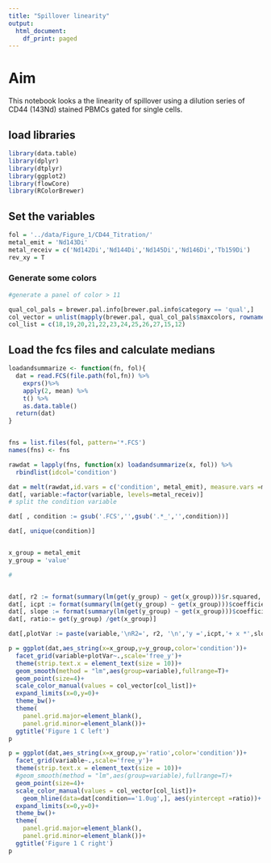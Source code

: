 ```yaml
---
title: "Spillover linearity"
output:
  html_document:
    df_print: paged
---
```


# Aim
This notebook looks a the linearity of spillover using a dilution series of CD44 (143Nd) stained PBMCs gated for single cells.

## load libraries
```r
library(data.table)
library(dplyr)
library(dtplyr)
library(ggplot2)
library(flowCore)
library(RColorBrewer)
```

## Set the variables
```r
fol = '../data/Figure_1/CD44_Titration/'
metal_emit = 'Nd143Di'
metal_receiv = c('Nd142Di','Nd144Di','Nd145Di','Nd146Di','Tb159Di')
rev_xy = T
```

### Generate some colors
```r
#generate a panel of color > 11

qual_col_pals = brewer.pal.info[brewer.pal.info$category == 'qual',]
col_vector = unlist(mapply(brewer.pal, qual_col_pals$maxcolors, rownames(qual_col_pals)))
col_list = c(18,19,20,21,22,23,24,25,26,27,15,12)
```

## Load the fcs files and calculate medians
```r
loadandsummarize <- function(fn, fol){
  dat = read.FCS(file.path(fol,fn)) %>%
    exprs()%>%
    apply(2, mean) %>%
    t() %>%
    as.data.table()
  return(dat)
}


fns = list.files(fol, pattern='*.FCS')
names(fns) <- fns

rawdat = lapply(fns, function(x) loadandsummarize(x, fol)) %>%
  rbindlist(idcol='condition')
```



```r
dat = melt(rawdat,id.vars = c('condition', metal_emit), measure.vars =metal_receiv )
dat[, variable:=factor(variable, levels=metal_receiv)]
# split the condition variable 

dat[ , condition := gsub('.FCS','',gsub('.*_','',condition))]

dat[, unique(condition)]


x_group = metal_emit
y_group = 'value'

# 


dat[, r2 := format(summary(lm(get(y_group) ~ get(x_group)))$r.squared, digits = 4),by=variable]
dat[, icpt := format(summary(lm(get(y_group) ~ get(x_group)))$coefficients[1,1], digits = 2),by=variable]
dat[, slope := format(summary(lm(get(y_group) ~ get(x_group)))$coefficients[2,1], digits = 2),by=variable]
dat[, ratio:= get(y_group) /get(x_group)]

dat[,plotVar := paste(variable,'\nR2=', r2, '\n','y =',icpt,'+ x *',slope)]

p = ggplot(dat,aes_string(x=x_group,y=y_group,color='condition'))+
  facet_grid(variable+plotVar~.,scale='free_y')+
  theme(strip.text.x = element_text(size = 10))+
  geom_smooth(method = "lm",aes(group=variable),fullrange=T)+
  geom_point(size=4)+
  scale_color_manual(values = col_vector[col_list])+
  expand_limits(x=0,y=0)+
  theme_bw()+
  theme(
    panel.grid.major=element_blank(),
    panel.grid.minor=element_blank())+
  ggtitle('Figure 1 C left')
p


```

```r
p = ggplot(dat,aes_string(x=x_group,y='ratio',color='condition'))+
  facet_grid(variable~.,scale='free_y')+
  theme(strip.text.x = element_text(size = 10))+
  #geom_smooth(method = "lm",aes(group=variable),fullrange=T)+
  geom_point(size=4)+
  scale_color_manual(values = col_vector[col_list])+
    geom_hline(data=dat[condition=='1.0ug',], aes(yintercept =ratio))+
  expand_limits(x=0,y=0)+
  theme_bw()+
  theme(
    panel.grid.major=element_blank(),
    panel.grid.minor=element_blank())+
  ggtitle('Figure 1 C right')
p
```


